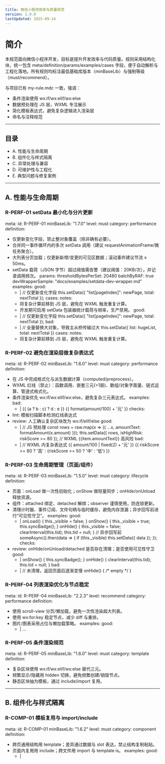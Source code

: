 ```yaml
---
title: 微信小程序效率与质量规范
version: 1.0.0
lastUpdated: 2025-09-14
---
```


# 简介
本规范面向微信小程序开发，目标是提升开发效率与代码质量。规则采用结构化块，统一包含 meta/definition/params/examples/cases 字段，便于自动解析与工程化落地。所有规则均标注最低基础库版本（minBaseLib）与强制等级（must/recommend）。

与项目已有 my-rule.mdc 一致，强调：
- 条件渲染使用 wx:if/wx:elif/wx:else
- 数据预处理在 JS 层，WXML 专注展示
- 简化模板表达式，避免复杂逻辑进入渲染层
- 命名与注释规范

---

## 目录
- A. 性能与生命周期
- B. 组件化与样式隔离
- C. 异常处理与兼容
- D. 可维护性与工程化
- E. 典型问题与修复案例

---

## A. 性能与生命周期

### R-PERF-01 setData 最小化与分片更新
meta:
  id: R-PERF-01
  minBaseLib: "1.7.0"
  level: must
  category: performance
definition:
  - 仅更新变化字段，禁止整对象覆盖（除非确有必要）。
  - 合并同一事件循环内的多次 setData 调用（建议 requestAnimationFrame/微任务聚合）。
  - 大列表分页加载；仅更新新增/变更的可见区数据；滚动事件建议节流 ≥ 50ms。
  - setData 载荷（JSON 字节）超过阈值需告警（建议阈值：20KB/次），并记录调用频次。
params:
  thresholdBytesPerSet: 20480
  batchByRAF: true
  devWrapperSample: "docs/examples/setdata-dev-wrapper.md"
examples:
  good:
    - |
      // 仅更新变化字段
      this.setData({ "list[pageIndex]": newPage, total: nextTotal });
cases:
  notes:
    - 将复杂计算前移到 JS 层，避免在 WXML 触发重复计算。
    - 开发期可启用 setData 包装器统计载荷与频率，生产禁用。
  good:
    - |
      // 仅更新变化字段
      this.setData({ "list[pageIndex]": newPage, total: nextTotal });
  bad:
    - |
      // 全量替换大对象，导致主从桥传输过大
      this.setData({ list: hugeList, total: nextTotal })
cases:
  notes:
    - 将复杂计算前移到 JS 层，避免在 WXML 触发重复计算。

### R-PERF-02 避免在渲染层做复杂表达式
meta:
  id: R-PERF-02
  minBaseLib: "1.6.0"
  level: must
  category: performance
definition:
  - 在 JS 中完成格式化与派生数据计算（computed/preprocess）。
  - WXML 红线（禁止）：函数调用、嵌套三元(>1层)、数组/对象字面量、链式运算、管道式格式化。
  - 条件渲染优先 wx:if/wx:elif/wx:else，避免复杂三元表达式。
examples:
  bad:
    - |
      <view>{{ (a ? b : c) ? d : e }}</view>
      <view>{{ format(amount/100) + '元' }}</view>
checks:
  - lint: 模板扫描脚本检测红线表达式
  - review: 人工确认复杂区块改为 wx:if/elif/else
  good:
    - |
      // JS 预处理
      const rows = raw.map(x => ({ ...x, amountText: formatAmount(x.amount) }));
      this.setData({ rows, isHighRisk: riskScore >= 80 });
      // WXML
      <view>{{item.amountText}}</view>
      <view wx:if="{{isHighRisk}}">高风险</view>
  bad:
    - |
      // WXML 内复杂表达式
      <view>{{ amount/100 | fixed(2) + '元' }}</view>
      <view>{{ riskScore >= 80 ? '高' : (riskScore >= 50 ? '中' : '低') }}</view>

### R-PERF-03 生命周期管理（页面/组件）
meta:
  id: R-PERF-03
  minBaseLib: "1.5.0"
  level: must
  category: lifecycle
definition:
  - 页面：onLoad 做一次性初始化；onShow 做轻量同步；onHide/onUnload 释放资源。
  - 组件：attached 绑定、detached 解绑；observer 谨慎使用，防连锁更新。
  - 清理计时器、事件订阅、文件句柄与临时缓存，避免内存泄漏；异步回写前进行“可见性守卫”。
examples:
  good:
    - |
      onLoad() { this._visible = false; }
      onShow() { this._visible = true; this.syncBadge(); }
      onHide() { this._visible = false; clearInterval(this.tid); this.tid = null; }
      // 异步回写前
      someAsync().then(data => { if (this._visible) this.setData({ data }); });
checks:
  - review: onHide/onUnload/detached 是否存在清理；是否使用可见性守卫
  good:
    - |
      onShow() { this.syncBadge(); }
      onHide() { clearInterval(this.tid); this.tid = null; }
  bad:
    - |
      // 未清理，返回页面后逐渐变慢
      onHide() { /* empty */ }

### R-PERF-04 列表渲染优化与节点稳定
meta:
  id: R-PERF-04
  minBaseLib: "2.2.3"
  level: recommend
  category: performance
definition:
  - 使用 scroll-view 分页/懒加载，避免一次性渲染超大列表。
  - 使用 wx:for:key 稳定节点，减少 diff 与重排。
  - 图片/图表采用占位与懒加载策略。
examples:
  good:
    - |
      <block wx:for="{{rows}}" wx:key="id">...</block>

### R-PERF-05 条件渲染规范
meta:
  id: R-PERF-05
  minBaseLib: "1.6.0"
  level: must
  category: template
definition:
  - 复杂区块使用 wx:if/wx:elif/wx:else 替代三元。
  - 频繁显示/隐藏用 hidden 切换，避免频繁创建/销毁节点。
  - 静态区块抽为模板，通过 include/import 复用。

---

## B. 组件化与样式隔离

### R-COMP-01 模板复用与 import/include
meta:
  id: R-COMP-01
  minBaseLib: "1.6.2"
  level: must
  category: component
definition:
  - 跨页通用结构用 template；差异通过数据与 slot 表达，禁止结构复制粘贴。
  - 页面内复用用 include；跨文件用 import 与 template is。
examples:
  good:
    - |
      <import src="/templates/record-item.wxml"/>
      <template is="record-item" data="{{...item}}"/>

### R-COMP-02 自定义组件与 Behavior 复用
meta:
  id: R-COMP-02
  minBaseLib: "1.6.3"
  level: must
  category: component
definition:
  - 跨页面通用逻辑抽到 Behavior 或 utils；组件 props 明确，采用小写-中划线命名。
  - 自定义事件统一 bind:xxx/onXxx；避免用字符串常量作为事件名分散定义。
examples:
  good:
    - |
      Component({
        properties: { value: String },
        methods: { onConfirm() { this.triggerEvent('confirm', { value: this.data.value }); } }
      });

### R-COMP-03 样式隔离策略
meta:
  id: R-COMP-03
  minBaseLib: "2.6.5"
  level: must
  category: style
definition:
  - 默认 isolated，避免样式泄漏。
  - 需要共享主题变量时使用 apply-shared；仅在必要时使用 shared，并备注原因与到期整改时间。
  - 全局变量与原子类在 app.wxss 定义，组件内部避免深层选择器。
params:
  defaultIsolation: isolated
  allowSharedIn: ["内部工具页"]
  decisionMatrix:
    isolated: "通用业务场景，强隔离，避免污染"
    apply-shared: "需要继承主题变量，有限共享"
    shared: "仅限内部工具页或 demo，必须记录原因/范围/整改时间"
checks:
  - review: 组件 .json 是否明确 styleIsolation
params:
  defaultIsolation: isolated
  allowSharedIn: ["内部工具页"]
examples:
  good:
    - |
      // component.json
      { "styleIsolation": "isolated" }

### R-COMP-04 命名与约定
meta:
  id: R-COMP-04
  minBaseLib: "0.0.0"
  level: must
  category: convention
definition:
  - 组件目录四件套同名（.wxml/.wxss/.js/.json）。
  - 组件名、样式类使用小写-中划线；数据字段语义化（如 amount_cents、settled_at）。
  - 事件名统一 confirm/cancel/change 等语义集合。

---

## C. 异常处理与兼容

### R-ERR-01 网络请求失败与重试
meta:
  id: R-ERR-01
  minBaseLib: "1.6.0"
  level: must
  category: error
definition:
  - 统一 request 封装：超时（默认 8-12s）、重试（指数退避，最大 3 次）、取消控制。
  - 用户可重试 vs 系统性错误区分；各自提示与兜底 UI。
  - 离线检测与提示；失败上报（可选）。
params:
  timeoutMs: 10000
  maxRetries: 3
  backoffBaseMs: 400
examples:
  good:
    - |
      request({ url, timeout: 10000, retries: 3 }).catch(() => showRetryToast());

### R-ERR-02 API 兼容性与能力探测
meta:
  id: R-ERR-02
  minBaseLib: "1.6.0"
  level: must
  category: compatibility
definition:
  - 使用 wx.canIUse/特性探测；对关键能力提供降级/替代路径。
  - 记录最低支持基础库版本，App 内露出升级引导入口（可选）。
examples:
  good:
    - |
      if (!wx.canIUse('button.open-type.getUserInfo')) { useFallback(); }

### R-ERR-03 云函数与后端错误语义化
meta:
  id: R-ERR-03
  minBaseLib: "2.2.3"
  level: must
  category: error
definition:
  - 统一错误码与 message 字段；前端根据错误码决策 UI（toast/modal/重试）。
  - 打点上报关键失败链路，便于问题定位。

### R-ERR-04 资源加载失败处理
meta:
  id: R-ERR-04
  minBaseLib: "1.9.90"
  level: recommend
  category: error
definition:
  - image 绑定 error 展示占位；字体加载失败回退到系统字体；图表异常显示占位与使用指南。

---

## D. 可维护性与工程化

### R-MAINT-01 目录结构规范
meta:
  id: R-MAINT-01
  minBaseLib: "0.0.0"
  level: must
  category: maintainability
definition:
  - pages/* 单一职责；components/* 通用组件；cloudfunctions/* 云函数；
    utils/* 工具；services/* 数据访问；stores/* 状态；docs/* 文档；patches/* 补丁。
  - 严禁跨层逆向依赖（业务不可直接依赖工具以下的实现细节）。
examples:
  good:
    - |
      /pages/record-list
      /components/record-item
      /services/transaction.service.js
      /utils/date.js

### R-MAINT-02 模块拆分与依赖方向
meta:
  id: R-MAINT-02
  minBaseLib: "0.0.0"
  level: must
  category: maintainability
definition:
  - 复用优先级：utils/Behavior > 组件 > 页面。
  - 层级依赖：业务 -> 服务 -> 工具（单向）。
  - 禁止“神对象”与跨模块耦合。

### R-MAINT-03 注释与文档
meta:
  id: R-MAINT-03
  minBaseLib: "0.0.0"
  level: must
  category: documentation
definition:
  - 模块、类、方法注释：描述职责、入参/返回、异常与副作用。
  - 复杂流程在 docs/ 补充数据流或时序图；变更需同步需求文档与产品文档。
examples:
  good:
    - |
      /**
       * 计算当月预算剩余
       * @param {number} total - 总预算(分)
       * @param {number} used - 已用(分)
       * @returns {number} 剩余(分)
       */

### R-MAINT-04 配置与常量
meta:
  id: R-MAINT-04
  minBaseLib: "0.0.0"
  level: must
  category: maintainability
definition:
  - 环境配置 env.* 区分；常量集中 constants/*；禁止魔法数硬编码。
  - 密钥与隐私信息严禁入库与日志。

### R-MAINT-05 Lint/Format/Commit
meta:
  id: R-MAINT-05
  minBaseLib: "0.0.0"
  level: must
  category: engineering
definition:
  - ESLint + Prettier + Stylelint；lint-staged + husky。
  - Commit 规范：type(scope): subject（如 feat(record): 支持批量导入）。
examples:
  good:
    - |
      feat(record): 支持交易列表增量加载与错误重试

---

## E. 典型问题与修复案例

### CASE-01 setData 全量更新导致卡顿（交易列表）
meta:
  id: CASE-01
  relates: ["R-PERF-01","R-PERF-02","R-PERF-04"]
problem:
  - 翻页后将整个列表与统计对象全量 setData，传输量与 diff 成本激增。
impact:
  - 滚动丢帧、操作迟滞，低端机明显卡顿。
diagnosis:
  - 记录 setData 载荷大小；分析调用频率与字段覆盖范围。
solution:
  - 仅 set 新增页；使用 wx:for:key 稳定节点；在 JS 预处理格式化字段。

### CASE-02 模板中复杂表达式导致渲染抖动
meta:
  id: CASE-02
  relates: ["R-PERF-02","R-PERF-05"]
problem:
  - WXML 使用嵌套三元、函数调用与管道格式化。
impact:
  - 渲染层频繁计算，页面抖动。
solution:
  - 将格式化前移到 JS；条件用 wx:if/elif/else；模板只做展示。

### CASE-03 生命周期清理缺失引发内存泄漏
meta:
  id: CASE-03
  relates: ["R-PERF-03"]
problem:
  - 定时器与订阅未在 onHide/onUnload/detached 清理。
impact:
  - 切页返回变慢、耗电增多。
solution:
  - 统一封装 addInterval/removeInterval；在离开时批量清理。

### CASE-04 API 低版本兼容问题
meta:
  id: CASE-04
  relates: ["R-ERR-02"]
problem:
  - 低基础库缺失能力导致功能不可用。
solution:
  - canIUse + 降级替代；引导升级基础库或提供替代交互。

### CASE-05 样式泄漏导致主题错乱
meta:
  id: CASE-05
  relates: ["R-COMP-03"]
problem:
  - 使用 shared/默认未隔离，组件样式影响全局。
solution:
  - 设为 isolated；共享变量通过 apply-shared；避免深层选择器。

---

## 附：检查点与工具化建议
- 可实现的 Lint/Review 检查点
  - 扫描 WXML 复杂表达式红线：函数调用、嵌套三元(>1层)、数组/对象字面量、管道式格式化；提示改为 wx:if/elif/else 或 JS 预处理。
  - 统计单次 setData 载荷（开发期代理 wx.setData 或封装 this.setData）并对超阈值 warn；记录调用频次。
  - 生命周期钩子中是否存在清理逻辑（onHide/onUnload/detached）与可见性守卫（_visible 标志）的启发式检查。
- CI 与提交
  - pre-commit: eslint/stylelint/prettier --check + WXML 模板扫描脚本
  - pre-push: 单元与基础能力探测脚本
- 示例与落地
  - 参见 docs/examples/setdata-dev-wrapper.md（setData 包装器）
  - 参见 docs/examples/feature-detect-util.md（ensureFeature/canIUse 工具）